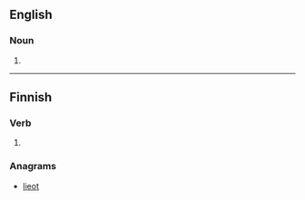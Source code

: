==English==

===Noun===
{{head|en|noun plural form}}

# {{plural of|telos|lang=en}}

----

==Finnish==

===Verb===
{{head|fi|verb form}}

# {{fi-form of|teloa|pr=third-person|pl=singular|mood=indicative|tense=past}}

===Anagrams===
* [[lieot#Finnish|lieot]]